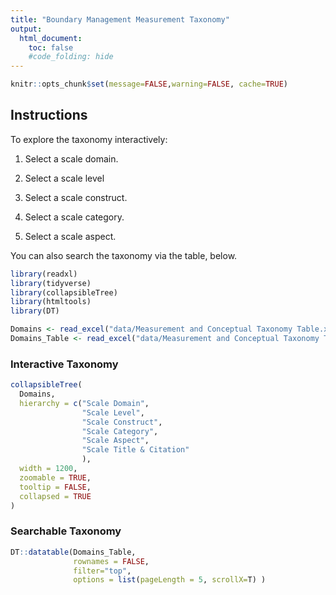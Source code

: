 ```yaml
---
title: "Boundary Management Measurement Taxonomy"
output:
  html_document:
    toc: false
    #code_folding: hide
---
```


```r
knitr::opts_chunk$set(message=FALSE,warning=FALSE, cache=TRUE)
```

## Instructions

To explore the taxonomy interactively:

1. Select a scale domain.

2. Select a scale level

3. Select a scale construct.

4. Select a scale category.

5. Select a scale aspect.

You can also search the taxonomy via the table, below.

```r
library(readxl)
library(tidyverse)
library(collapsibleTree)
library(htmltools)
library(DT)
```

```r
Domains <- read_excel("data/Measurement and Conceptual Taxonomy Table.xlsx", sheet=1)
Domains_Table <- read_excel("data/Measurement and Conceptual Taxonomy Table.xlsx", sheet=2)
```

### Interactive Taxonomy
```r
collapsibleTree(
  Domains,
  hierarchy = c("Scale Domain", 
                "Scale Level", 
                "Scale Construct",
                "Scale Category",
                "Scale Aspect",
                "Scale Title & Citation"
                ),
  width = 1200,
  zoomable = TRUE,
  tooltip = FALSE,
  collapsed = TRUE
)
```

### Searchable Taxonomy
```r
DT::datatable(Domains_Table, 
              rownames = FALSE, 
              filter="top", 
              options = list(pageLength = 5, scrollX=T) )
```

